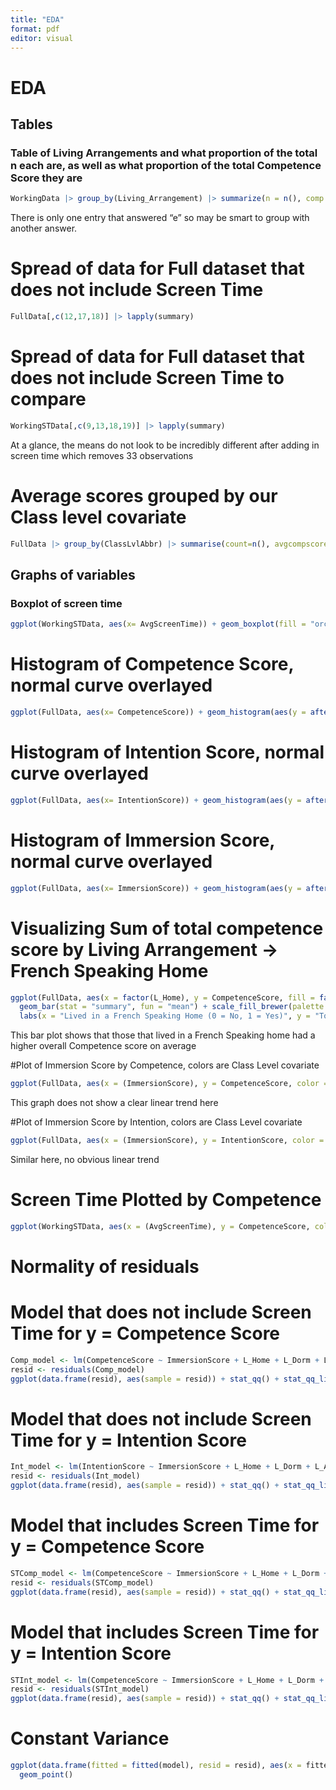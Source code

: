 ```yaml
---
title: "EDA"
format: pdf
editor: visual
---
```


# EDA 
## Tables
### Table of Living Arrangements and what proportion of the total n each are, as well as what proportion of the total Competence Score they are
```r
WorkingData |> group_by(Living_Arrangement) |> summarize(n = n(), comp = sum(CompetenceScore)) |> mutate(prop_count = n/sum(n), prop_comp = comp/sum(comp))
```
There is only one entry that answered "e" so may be smart to group with another answer.

# Spread of data for Full dataset that does not include Screen Time
```r
FullData[,c(12,17,18)] |> lapply(summary)
```

# Spread of data for Full dataset that does not include Screen Time to compare
```r
WorkingSTData[,c(9,13,18,19)] |> lapply(summary)
```
At a glance, the means do not look to be incredibly different after adding in screen time which removes 33 observations

# Average scores grouped by our Class level covariate
```r
FullData |> group_by(ClassLvlAbbr) |> summarise(count=n(), avgcompscore = mean(CompetenceScore), avgintscore = mean(IntentionScore), avgImmscore = mean(ImmersionScore), .groups = "drop")
```

## Graphs of variables

### Boxplot of screen time
```r
ggplot(WorkingSTData, aes(x= AvgScreenTime)) + geom_boxplot(fill = "orchid")
```

# Histogram of Competence Score, normal curve overlayed
```r
ggplot(FullData, aes(x= CompetenceScore)) + geom_histogram(aes(y = after_stat(density)), bins = 35) + stat_function(fun = dnorm, args = list(mean = mean(FullData$CompetenceScore), sd = sd(FullData$CompetenceScore)),color = "red")
```


# Histogram of Intention Score, normal curve overlayed
```r
ggplot(FullData, aes(x= IntentionScore)) + geom_histogram(aes(y = after_stat(density)), bins= 35) + stat_function(fun = dnorm, args = list(mean = mean(FullData$IntentionScore), sd = sd(FullData$IntentionScore)),color = "red")
```

# Histogram of Immersion Score, normal curve overlayed
```r
ggplot(FullData, aes(x= ImmersionScore)) + geom_histogram(aes(y = after_stat(density)), bins= 35) + stat_function(fun = dnorm, args = list(mean = mean(FullData$ImmersionScore), sd = sd(FullData$ImmersionScore)),color = "red")
```


# Visualizing Sum of total competence score by Living Arrangement -> French Speaking Home
```r
ggplot(FullData, aes(x = factor(L_Home), y = CompetenceScore, fill = factor(ClassLvlAbbr))) +
  geom_bar(stat = "summary", fun = "mean") + scale_fill_brewer(palette = "Reds") +
  labs(x = "Lived in a French Speaking Home (0 = No, 1 = Yes)", y = "Total Competence Score") + theme_classic()
```
This bar plot shows that those that lived in a French Speaking home had a higher overall Competence score on average


#Plot of Immersion Score by Competence, colors are Class Level covariate
```r
ggplot(FullData, aes(x = (ImmersionScore), y = CompetenceScore, color = factor(ClassLvlAbbr))) + geom_point() + geom_abline()
```
This graph does not show a clear linear trend here

#Plot of Immersion Score by Intention, colors are Class Level covariate
```r
ggplot(FullData, aes(x = (ImmersionScore), y = IntentionScore, color = factor(ClassLvlAbbr))) + geom_point()
```
Similar here, no obvious linear trend

# Screen Time Plotted by Competence
```r
ggplot(WorkingSTData, aes(x = (AvgScreenTime), y = CompetenceScore, color = factor(ClassLvlAbbr))) + geom_point()
```



# Normality of residuals
# Model that does not include Screen Time for y = Competence Score
```r
Comp_model <- lm(CompetenceScore ~ ImmersionScore + L_Home + L_Dorm + L_Alone + L_Roommates + ClassLvlAbbr, data = FullData)
resid <- residuals(Comp_model)
ggplot(data.frame(resid), aes(sample = resid)) + stat_qq() + stat_qq_line()
```

# Model that does not include Screen Time for y = Intention Score
```r
Int_model <- lm(IntentionScore ~ ImmersionScore + L_Home + L_Dorm + L_Alone + L_Roommates + ClassLvlAbbr, data = FullData)
resid <- residuals(Int_model)
ggplot(data.frame(resid), aes(sample = resid)) + stat_qq() + stat_qq_line()
```


# Model that includes Screen Time for y = Competence Score
```r
STComp_model <- lm(CompetenceScore ~ ImmersionScore + L_Home + L_Dorm + L_Alone + L_Roommates + ClassLvlAbbr + AvgScreenTime, data = WorkingSTData)
resid <- residuals(STComp_model)
ggplot(data.frame(resid), aes(sample = resid)) + stat_qq() + stat_qq_line()
```

# Model that includes Screen Time for y = Intention Score
```r
STInt_model <- lm(CompetenceScore ~ ImmersionScore + L_Home + L_Dorm + L_Alone + L_Roommates + ClassLvlAbbr + AvgScreenTime, data = WorkingSTData)
resid <- residuals(STInt_model)
ggplot(data.frame(resid), aes(sample = resid)) + stat_qq() + stat_qq_line()
```

# Constant Variance
```r
ggplot(data.frame(fitted = fitted(model), resid = resid), aes(x = fitted, y = resid)) +
  geom_point()
```


